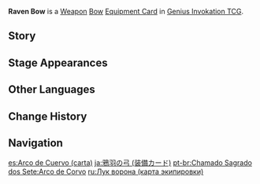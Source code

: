 {{About|the [[Genius Invokation TCG]] Equipment Card|the [[Bow]]|Raven Bow}}
{{Genius Invokation TCG Infobox
|title     = Raven Bow
|id        = 311201
|image     = Raven Bow Equipment Card.png
|type      = Equipment Card
|group     = Weapon;Bow
|effect    = '''The character deals +1 DMG.'''
|matching  = 2
|source1   = [[Genius Invokation TCG Starter Deck]]
|source2   = {{Sold By}}
}}
'''Raven Bow''' is a [[Weapon Card|Weapon]] [[Bow Card|Bow]] [[Equipment Card]] in [[Genius Invokation TCG]].

==Story==
{{Description|Ravens are known to be the ferrymen of the dead. As such, hunters would decorate their bows' limbs with feathers which forebode the imminent death of their targets.|title=Bane of Flame and Water: Raven Bow}}

==Stage Appearances==
{{Genius Invokation TCG Stage Appearances}}

==Other Languages==
{{Other Languages|Transclude=Raven Bow;1#0
}}

==Change History==
{{Change History|3.3}}

==Navigation==
{{Genius Invokation TCG Navbox|Equipment Card}}

[[es:Arco de Cuervo (carta)]]
[[ja:鴉羽の弓 (装備カード)]]
[[pt-br:Chamado Sagrado dos Sete:Arco de Corvo]]
[[ru:Лук ворона (карта экипировки)]]